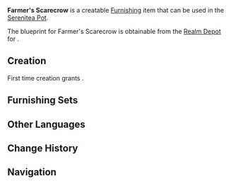 {{Furnishing Infobox
|id             = 373306
|image          = Item Farmer's Scarecrow.png
|category       = Landscape
|subcategory    = Ornament
|rarity         = 3
|adeptal_energy = 60
|load           = 35
|reduced_load   = 24
|description    = A scarecrow standing in a field meant to scare birds away and prevent them from spoiling the crops.<br />It's just a shame that the birds are not frightened by scarecrows in the slightest &mdash; after all, what threat are they compared to the rampaging [[hilichurls]]?
|blueprint      = [[Realm Depot]]
}}
'''Farmer's Scarecrow''' is a creatable [[Furnishing]] item that can be used in the [[Serenitea Pot]].

The blueprint for Farmer's Scarecrow is obtainable from the [[Realm Depot]] for {{Item|Realm Currency|24|x=160}}.

==Creation==
First time creation grants {{Item|Trust|24|x=60}}.
{{Recipe
|type = Creation
|time = 14h
|Fir Wood = 4
|Fabric = 4
|Red Dye = 4
|sort = Fir Wood,Fabric,Red Dye
}}

==Furnishing Sets==
{{Craft Usage}}

==Other Languages==
{{Other Languages
|en      = Farmer's Scarecrow
|zhs     = 红衣斗笠稻草人
|zhs_rm  = Hóng Yī Dǒulì Dàocǎorén
|zht     = 紅衣斗笠稻草人
|zht_rm  = Hóng Yī Dǒulì Dàocǎorén
|zh_tl   = 
|ja      = 笠をかぶった赤衣カカシ
|ja_rm   = Kasa wo Kabutta Akaginu Kakashi
|ja_tl   = {{w|Kasa (hat)|Kasa}}-Wearing Red-Clothed Scarecrow
|ko      = 붉은 옷의 삿갓 허수아비
|ko_rm   = Bulgeun Ot-ui Satgat Heosuabi
|ko_tl   = Red Clothes [https://folkency.nfm.go.kr/en/topic/detail/7054 Satgat] Scarecrow
|es      = Espantapájaros con ropa roja y sombrero
|es_tl   = Scarecrow With Red Clothes and a Hat
|fr      = Épouvantail de ferme
|fr_tl   = Farm Scarecrow
|ru      = Фермерское пугало
|ru_tl   = Farm Scarecrow
|th      = หุ่นไล่กาหมวกฟาง
|th_rm   = 
|th_tl   = 
|vi      = Người Rơm Áo Đỏ
|vi_tl   = 
|de      = Vogelscheuche mit rotem Kleid und Kegelhut
|de_tl   = Scarecrow with Red Dress and Conical Hat
|id      = Orang-Orangan Sawah Berbaju Merah
|id_tl   = Field Scarecrow In Red
|pt      = Espantalho de Chapéu de Bambu e Roupas Vermelhas
|pt_tl   = 
}}

==Change History==
{{Change History|1.5}}

==Navigation==
{{Furnishing Navbox/Exterior|Landscape}}